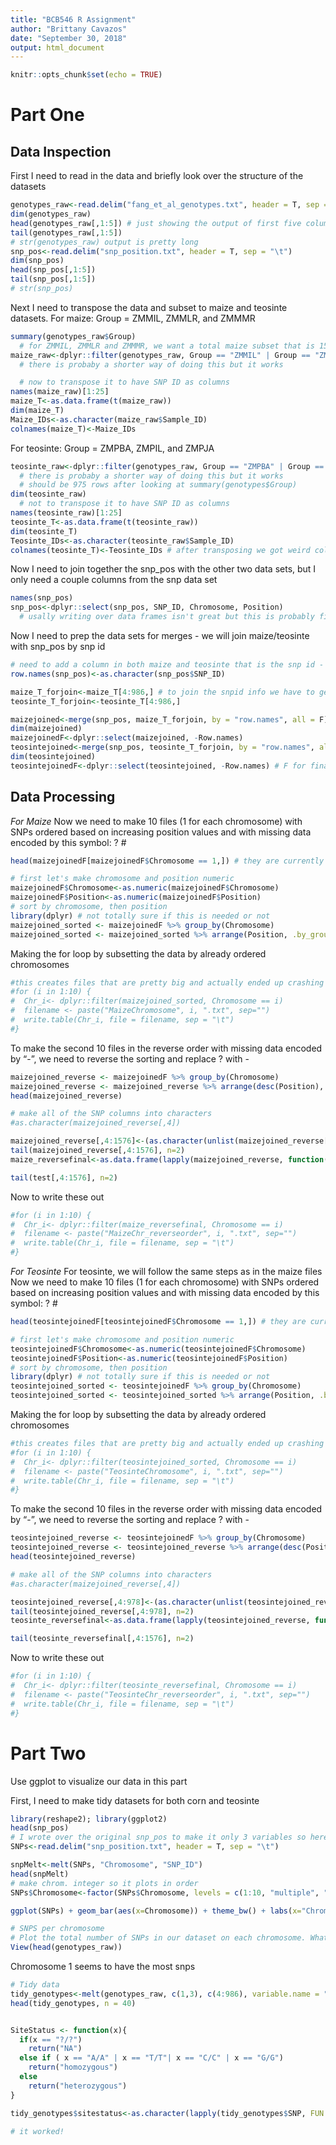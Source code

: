 ```yaml
---
title: "BCB546 R Assignment"
author: "Brittany Cavazos"
date: "September 30, 2018"
output: html_document
---
```


```r
knitr::opts_chunk$set(echo = TRUE)
```

# Part One

## Data Inspection
First I need to read in the data and briefly look over the structure of the datasets
```r
genotypes_raw<-read.delim("fang_et_al_genotypes.txt", header = T, sep = "\t")
dim(genotypes_raw)
head(genotypes_raw[,1:5]) # just showing the output of first five columns for all of these inspections because there are a ton of columns..
tail(genotypes_raw[,1:5])
# str(genotypes_raw) output is pretty long
snp_pos<-read.delim("snp_position.txt", header = T, sep = "\t")
dim(snp_pos)
head(snp_pos[,1:5])
tail(snp_pos[,1:5])
# str(snp_pos)
```

Next I need to transpose the data and subset to maize and teosinte datasets. 
For maize: Group = ZMMIL, ZMMLR, and ZMMMR 
```r
summary(genotypes_raw$Group)
  # for ZMMIL, ZMMLR and ZMMMR, we want a total maize subset that is 1573 rows long
maize_raw<-dplyr::filter(genotypes_raw, Group == "ZMMIL" | Group == "ZMMLR" | Group == "ZMMMR")
  # there is probaby a shorter way of doing this but it works

  # now to transpose it to have SNP ID as columns
names(maize_raw)[1:25]
maize_T<-as.data.frame(t(maize_raw))
dim(maize_T)
Maize_IDs<-as.character(maize_raw$Sample_ID)
colnames(maize_T)<-Maize_IDs
```

For teosinte: Group = ZMPBA, ZMPIL, and ZMPJA 
```r
teosinte_raw<-dplyr::filter(genotypes_raw, Group == "ZMPBA" | Group == "ZMPIL" | Group == "ZMPJA")
  # there is probaby a shorter way of doing this but it works
  # should be 975 rows after looking at summary(genotypes$Group)
dim(teosinte_raw)
  # not to transpose it to have SNP ID as columns
names(teosinte_raw)[1:25]
teosinte_T<-as.data.frame(t(teosinte_raw))
dim(teosinte_T)
Teosinte_IDs<-as.character(teosinte_raw$Sample_ID)
colnames(teosinte_T)<-Teosinte_IDs # after transposing we got weird column names so this is a way to fix that

```
Now I need to join together the snp_pos with the other two data sets, but I only need a couple columns from the snp data set
```r
names(snp_pos)
snp_pos<-dplyr::select(snp_pos, SNP_ID, Chromosome, Position)
  # usally writing over data frames isn't great but this is probably fine

```
Now I need to prep the data sets for merges - we will join maize/teosinte with snp_pos by snp id
```r

# need to add a column in both maize and teosinte that is the snp id - currently its only as the rowname
row.names(snp_pos)<-as.character(snp_pos$SNP_ID)

maize_T_forjoin<-maize_T[4:986,] # to join the snpid info we have to get rid of some of the sample info, we can tack this back on at the end if we need to
teosinte_T_forjoin<-teosinte_T[4:986,]

maizejoined<-merge(snp_pos, maize_T_forjoin, by = "row.names", all = F)
dim(maizejoined)
maizejoinedF<-dplyr::select(maizejoined, -Row.names)
teosintejoined<-merge(snp_pos, teosinte_T_forjoin, by = "row.names", all = F)
dim(teosintejoined)
teosintejoinedF<-dplyr::select(teosintejoined, -Row.names) # F for final

```

## Data Processing
_For Maize_
Now we need to make 10 files (1 for each chromosome) with SNPs ordered based on increasing position values and with missing data encoded by this symbol: ? 
# 
```r
head(maizejoinedF[maizejoinedF$Chromosome == 1,]) # they are currently out of order

# first let's make chromosome and position numeric
maizejoinedF$Chromosome<-as.numeric(maizejoinedF$Chromosome)
maizejoinedF$Position<-as.numeric(maizejoinedF$Position)
# sort by chromosome, then position
library(dplyr) # not totally sure if this is needed or not
maizejoined_sorted <- maizejoinedF %>% group_by(Chromosome)
maizejoined_sorted <- maizejoined_sorted %>% arrange(Position, .by_group = T)
```

Making the for loop by subsetting the data by already ordered chromosomes
```r
#this creates files that are pretty big and actually ended up crashing rstudio... they are commented out for now
#for (i in 1:10) {
#  Chr_i<- dplyr::filter(maizejoined_sorted, Chromosome == i)
#  filename <- paste("MaizeChromosome", i, ".txt", sep="")
#  write.table(Chr_i, file = filename, sep = "\t")
#}
```


To make the second 10 files in the reverse order with missing data encoded by "-", we need to reverse the sorting and replace ? with -

```r
maizejoined_reverse <- maizejoinedF %>% group_by(Chromosome)
maizejoined_reverse <- maizejoined_reverse %>% arrange(desc(Position), .by_group = T)
head(maizejoined_reverse)

# make all of the SNP columns into characters 
#as.character(maizejoined_reverse[,4])

maizejoined_reverse[,4:1576]<-(as.character(unlist(maizejoined_reverse[,4:1576])))
tail(maizejoined_reverse[,4:1576], n=2)
maize_reversefinal<-as.data.frame(lapply(maizejoined_reverse, function(x) {gsub("\\?","-", x)}))

tail(test[,4:1576], n=2)

```
Now to write these out 
```r
#for (i in 1:10) {
#  Chr_i<- dplyr::filter(maize_reversefinal, Chromosome == i)
#  filename <- paste("MaizeChr_reverseorder", i, ".txt", sep="")
#  write.table(Chr_i, file = filename, sep = "\t")
#}
```

_For Teosinte_
For teosinte, we will follow the same steps as in the maize files
Now we need to make 10 files (1 for each chromosome) with SNPs ordered based on increasing position values and with missing data encoded by this symbol: ? 
# 
```r
head(teosintejoinedF[teosintejoinedF$Chromosome == 1,]) # they are currently out of order

# first let's make chromosome and position numeric
teosintejoinedF$Chromosome<-as.numeric(teosintejoinedF$Chromosome)
teosintejoinedF$Position<-as.numeric(teosintejoinedF$Position)
# sort by chromosome, then position
library(dplyr) # not totally sure if this is needed or not
teosintejoined_sorted <- teosintejoinedF %>% group_by(Chromosome)
teosintejoined_sorted <- teosintejoined_sorted %>% arrange(Position, .by_group = T)
```

Making the for loop by subsetting the data by already ordered chromosomes
```r
#this creates files that are pretty big and actually ended up crashing rstudio... they are commented out for now
#for (i in 1:10) {
#  Chr_i<- dplyr::filter(teosintejoined_sorted, Chromosome == i)
#  filename <- paste("TeosinteChromosome", i, ".txt", sep="")
#  write.table(Chr_i, file = filename, sep = "\t")
#}
```


To make the second 10 files in the reverse order with missing data encoded by "-", we need to reverse the sorting and replace ? with -

```r
teosintejoined_reverse <- teosintejoinedF %>% group_by(Chromosome)
teosintejoined_reverse <- teosintejoined_reverse %>% arrange(desc(Position), .by_group = T)
head(teosintejoined_reverse)

# make all of the SNP columns into characters 
#as.character(maizejoined_reverse[,4])

teosintejoined_reverse[,4:978]<-(as.character(unlist(teosintejoined_reverse[,4:978])))
tail(teosintejoined_reverse[,4:978], n=2)
teosinte_reversefinal<-as.data.frame(lapply(teosintejoined_reverse, function(x) {gsub("\\?","-", x)}))

tail(teosinte_reversefinal[,4:1576], n=2)

```
Now to write these out 
```r
#for (i in 1:10) {
#  Chr_i<- dplyr::filter(teosinte_reversefinal, Chromosome == i)
#  filename <- paste("TeosinteChr_reverseorder", i, ".txt", sep="")
#  write.table(Chr_i, file = filename, sep = "\t")
#}
```

# Part Two
Use ggplot to visualize our data in this part

First, I need to make tidy datasets for both corn and teosinte
```r
library(reshape2); library(ggplot2)
head(snp_pos)
# I wrote over the original snp_pos to make it only 3 variables so here I'm going back to the orig
SNPs<-read.delim("snp_position.txt", header = T, sep = "\t")

snpMelt<-melt(SNPs, "Chromosome", "SNP_ID")
head(snpMelt)
# make chrom. integer so it plots in order
SNPs$Chromosome<-factor(SNPs$Chromosome, levels = c(1:10, "multiple", "unknown"))

ggplot(SNPs) + geom_bar(aes(x=Chromosome)) + theme_bw() + labs(x="Chromosome",y="SNP Count") 

# SNPS per chromosome 
# Plot the total number of SNPs in our dataset on each chromosome. What groups contribute most of these SNPs? 
View(head(genotypes_raw))
```
Chromosome 1 seems to have the most snps 

```r
# Tidy data
tidy_genotypes<-melt(genotypes_raw, c(1,3), c(4:986), variable.name = "SNP_ID", value.name = "SNP") #melting snps by sample id and keeping group
head(tidy_genotypes, n = 40)


SiteStatus <- function(x){
  if(x == "?/?")
    return("NA")
  else if ( x == "A/A" | x == "T/T"| x == "C/C" | x == "G/G") 
    return("homozygous")
  else
    return("heterozygous")
}

tidy_genotypes$sitestatus<-as.character(lapply(tidy_genotypes$SNP, FUN = SiteStatus))

# it worked!


```
